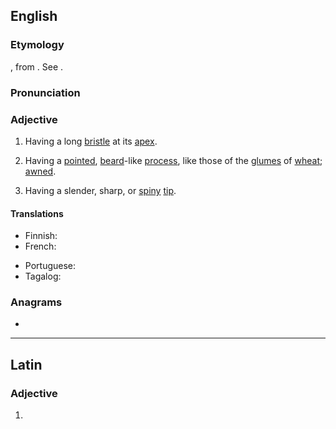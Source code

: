 ==English==

===Etymology===
{{etyl|la|en}} {{lena}} {{m|la|aristatus}}, from {{m|la|arista}}. See {{m|en|arista}}.

===Pronunciation===
{{rfp|en}}

===Adjective===
{{en-adj|-}}

# {{lb|en|botany}} Having a long [[bristle]] at its [[apex]].
# {{lb|en|botany}} Having a [[pointed]], [[beard]]-like [[process]], like those of the [[glume]]s of [[wheat]]; [[awned]].
#: {{rfquotek|en|Gray}}
# {{lb|en|zoology}} Having a slender, sharp, or [[spiny]] [[tip]].

====Translations====
{{trans-top|having a long bristle at its apex}}
* Finnish: {{t|fi|otapäinen}}
* French: {{t+|fr|aristé}}
{{trans-mid}}
* Portuguese: {{t|pt|aristado}}
* Tagalog: {{t|tl|simain}}
{{trans-bottom}}

===Anagrams===
* {{anagrams|en|a=aaeirstt|ariettas|artistæ}}

----

==Latin==

===Adjective===
{{la-adj-form|aristāte}}

# {{inflection of|la|aristātus||voc|m|s}}